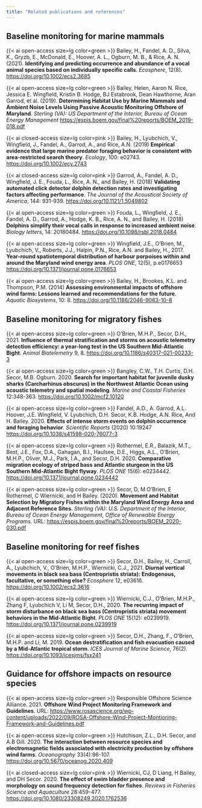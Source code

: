 ```yaml
---
title: "Related publications and references"
---
```


## Baseline monitoring for marine mammals

{{< ai open-access size=lg color=green >}} Bailey, H., Fandel, A. D., Silva, K., Gryzb, E., McDonald, E., Hoover, A. L., Ogburn, M. B., & Rice, A. N. (2021). **Identifying and predicting occurrence and abundance of a vocal animal species based on individually specific calls**. *Ecosphere*, 12(8). [https://doi.org/10.1002/ecs2.3685](https://doi.org/10.1002/ecs2.3685)

{{< ai open-access size=lg color=green >}} Bailey, Helen, Aaron N. Rice, Jessica E. Wingfield, Kristin B. Hodge, BJ Estabrook, Dean Hawthorne, Aran Garrod, et al. (2019). **Determining Habitat Use by Marine Mammals and Ambient Noise Levels Using Passive Acoustic Monitoring Offshore of Maryland**. *Sterling (VA): US Department of the Interior, Bureau of Ocean Energy Management* [https://espis.boem.gov/final%20reports/BOEM_2019-018.pdf](https://espis.boem.gov/final%20reports/BOEM_2019-018.pdf)

{{< ai closed-access size=lg color=pink >}} Bailey, H., Lyubchich, V., Wingfield, J., Fandel, A., Garrod, A., and Rice, A.N. (2019) **Empirical evidence that large marine predator foraging behavior is consistent with area-restricted search theory**. *Ecology*, 100: e02743. [https://doi.org/10.1002/ecy.2743](https://doi.org/10.1002/ecy.2743)

{{< ai closed-access size=lg color=pink >}} Garrod, A., Fandel, A. D., Wingfield, J. E., Fouda, L., Rice, A. N., and Bailey, H. (2018) **Validating automated click detector dolphin detection rates and investigating factors affecting performance**. *The Journal of the Acoustical Society of America*, 144: 931-939. [https://doi.org/10.1121/1.5049802](https://doi.org/10.1121/1.5049802)

{{< ai open-access size=lg color=green >}} Fouda, L., Wingfield, J. E., Fandel, A. D., Garrod, A., Hodge, K. B., Rice, A. N., and Bailey, H. (2018) **Dolphins simplify their vocal calls in response to increased ambient noise**. *Biology letters*, 14: 20180484. [https://doi.org/10.1098/rsbl.2018.0484](https://doi.org/10.1098/rsbl.2018.0484)

{{< ai open-access size=lg color=green >}} Wingfield, J.E., O’Brien, M., Lyubchich, V., Roberts, J.J., Halpin, P.N., Rice, A.N. and Bailey, H., 2017. **Year-round spatiotemporal distribution of harbour porpoises within and around the Maryland wind energy area**. *PLOS ONE*, 12(5), p.e0176653 [https://doi.org/10.1371/journal.pone.0176653](https://doi.org/10.1371/journal.pone.0176653)

{{< ai open-access size=lg color=green >}} Bailey, H., Brookes, K.L. and Thompson, P.M. (2014) **Assessing environmental impacts of offshore wind farms: Lessons learned and recommendations for the future**. *Aquatic Biosystems*, 10: 8. [https://doi.org/10.1186/2046-9063-10-8](https://doi.org/10.1186/2046-9063-10-8)


## Baseline monitoring for migratory fishes

{{< ai open-access size=lg color=green >}} O’Brien, M.H.P., Secor, D.H., 2021. **Influence of thermal stratification and storms on acoustic telemetry detection efficiency: a year-long test in the US Southern Mid-Atlantic Bight**. *Animal Biotelemetry* 9, 8. [https://doi.org/10.1186/s40317-021-00233-3](https://doi.org/10.1186/s40317-021-00233-3)

{{< ai open-access size=lg color=green >}} Bangley, C.W., T.H. Curtis, D.H. Secor, M.B. Ogburn. 2020. **Search for important habitat for juvenile dusky sharks (Carcharhinus obscurus) in the Northwest Atlantic Ocean using acoustic telemetry and spatial modeling**. *Marine and Coastal Fisheries* 12:348-363. [https://doi.org/10.1002/mcf2.10120](https://doi.org/10.1002/mcf2.10120)

{{< ai open-access size=lg color=green >}} Fandel, A.D., A. Garrod, A.L. Hoover, J.E. Wingfield, V. Lyubchich, D.H. Secor, K.B. Hodge, A.N. Rice, And H. Bailey. 2020. **Effects of intense storm events on dolphin occurrence and foraging behavior**. *Scientific Reports* (2020) 10:19247 [https://doi.org/10.1038/s41598-020-76077-3](https://doi.org/10.1038/s41598-020-76077-3)

{{< ai open-access size=lg color=green >}} Rothermel, E.R., Balazik, M.T., Best, J.E., Fox, D.A., Gahagan, B.I., Haulsee, D.E., Higgs, A.L., O’Brien, M.H.P., Oliver, M.J., Park, I.A., and Secor, D.H. 2020. **Comparative migration ecology of striped bass and Atlantic sturgeon in the US Southern Mid-Atlantic Bight flyway**. *PLOS ONE* 15(6): e0234442. [https://doi.org/10.1371/journal.pone.0234442](https://doi.org/10.1371/journal.pone.0234442)

{{< ai open-access size=lg color=green >}} Secor, D, M O’Brien, E Rothermel, C Wiernicki, and H Bailey. (2020). **Movement and Habitat Selection by Migratory Fishes within the Maryland Wind Energy Area and Adjacent Reference Sites**. *Sterling (VA): U.S. Department of the Interior, Bureau of Ocean Energy Management, Office of Renewable Energy Programs*. URL: [https://espis.boem.gov/final%20reports/BOEM_2020-030.pdf](https://espis.boem.gov/final%20reports/BOEM_2020-030.pdf)

## Baseline monitoring for reef fishes

{{< ai open-access size=lg color=green >}} Secor, D.H., Bailey, H., Carroll, A., Lyubchich, V., O'Brien, M.H.P., Wiernicki, C.J., 2021. **Diurnal vertical movements in black sea bass (Centropristis striata): Endogenous, facultative, or something else?** *Ecosphere* 12, e03616. [https://doi.org/10.1002/ecs2.3616](https://doi.org/10.1002/ecs2.3616)


{{< ai open-access size=lg color=green >}} Wiernicki, C.J., O’Brien, M.H.P., Zhang F, Lyubchich V, Li M, Secor, D.H., 2020. **The recurring impact of storm disturbance on black sea bass (Centropristis striata) movement behaviors in the Mid-Atlantic Bight**. *PLOS ONE* 15(12): e0239919. [https://doi.org/10.1371/journal.pone.0239919](https://doi.org/10.1371/journal.pone.0239919)

{{< ai open-access size=lg color=green >}} Secor, D.H., Zhang, F., O’Brien, M.H.P. and Li, M. 2019. **Ocean destratification and fish evacuation caused by a Mid-Atlantic tropical storm**. *ICES Journal of Marine Science*, 76(2). [https://doi.org/10.1093/icesjms/fsx241](https://doi.org/10.1093/icesjms/fsx241)


## Guidance for offshore impacts on resource species

{{< ai open-access size=lg color=green >}} Responsible Offshore Science Alliance. 2021. **Offshore Wind Project Monitoring Framework and Guidelines**. URL: [https://www.rosascience.org/wp-content/uploads/2022/09/ROSA-Offshore-Wind-Project-Montioring-Framework-and-Guidelines.pdf](https://www.rosascience.org/wp-content/uploads/2022/09/ROSA-Offshore-Wind-Project-Montioring-Framework-and-Guidelines.pdf)

{{< ai open-access size=lg color=green >}} Hutchison, Z.L., D.H. Secor, and A.B Gill. 2020. **The interaction between resource species and electromagnetic fields associated with electricity production by offshore wind farms**. *Oceanography* 33(4):96-107. [https://doi.org/10.5670/oceanog.2020.409](https://doi.org/10.5670/oceanog.2020.409)

{{< ai closed-access size=lg color=pink >}} Wiernicki, CJ, D Liang, H Bailey, and DH Secor. 2020. **The effect of swim bladder presence and morphology on sound frequency detection for fishes**. *Reviews in Fisheries Science and Aquaculture* 28:459-477. [https://doi.org/10.1080/23308249.2020.1762536](https://www.tandfonline.com/doi/full/10.1080/23308249.2020.1762536)
